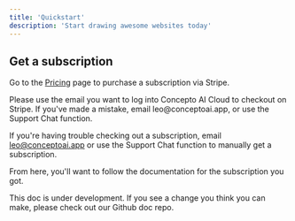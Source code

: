 ```yaml
---
title: 'Quickstart'
description: 'Start drawing awesome websites today'
---
```


## Get a subscription

Go to the [Pricing](https://conceptoai.app/#pricing) page to purchase a subscription via Stripe.

<Warning>
  Please use the email you want to log into Concepto AI Cloud to checkout on Stripe. If you've made a mistake, email leo@conceptoai.app, or use the Support Chat function.
</Warning>

<Tip>If you're having trouble checking out a subscription, email leo@conceptoai.app or use the Support Chat function to manually get a subscription.</Tip>

From here, you'll want to follow the documentation for the subscription you got.

<CardGroup cols={2}>
  <Card title="Plus" href="/plus/gettingstarted" icon="crown" iconType="duotone"> </Card>
  <Card title="Lite" href="/lite/gettingstarted" icon="key" iconType="duotone"> </Card>
</CardGroup>

<Warning>This doc is under development. If you see a change you think you can make, please check out our Github doc repo.</Warning>
